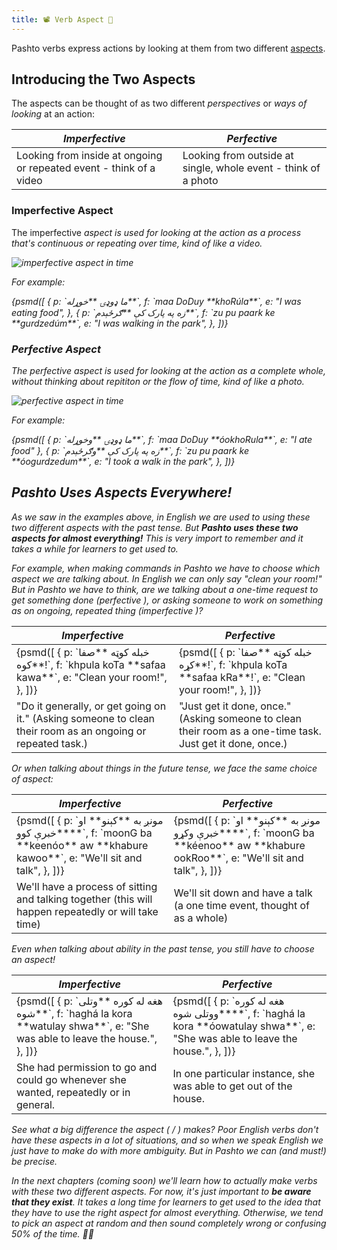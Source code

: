 ```yaml
---
title: 📽 Verb Aspect 📸
---
```



Pashto verbs express actions by looking at them from two different [aspects](https://en.wikipedia.org/wiki/Grammatical_aspect).

## Introducing the Two Aspects

The aspects can be thought of as two different _perspectives_ or _ways of looking_ at an action:

<table className="table">
  <thead>
    <tr>
      <th scope="col">
        <i className="fas fa-video" /> Imperfective
      </th>
      <th scope="col">
        <i className="fas fa-camera" /> Perfective
      </th>
    </tr>
  </thead>
  <tbody>
    <tr>
      <td>
        Looking from inside at ongoing or repeated event - think of a video
      </td>
      <td>Looking from outside at single, whole event - think of a photo</td>
    </tr>
  </tbody>
</table>

### Imperfective Aspect

The imperfective <i className="fas fa-video" /> aspect is used for looking at the action as a process that's continuous or repeating over time, kind of like a video.

<div className="text-center">
  <img
    className="img-fluid mb-2"
    src={imperfectiveTimeline}
    alt="imperfective aspect in time"
  />
</div>

For example:

<Examples opts={opts}>
  {psmd([
    {
      p: `ما ډوډۍ **خوړله**`,
      f: `maa DoDuy **khoRúla**`,
      e: "I was eating food",
    },
    {
      p: `زه په پارک کې **ګرځېدم**`,
      f: `zu pu paark ke **gurdzedúm**`,
      e: "I was walking in the park",
    },
  ])}
</Examples>

### Perfective Aspect

The perfective <i className="fas fa-camera" /> aspect is used for looking at the action as a complete whole, without thinking about repititon or the flow of time, kind of like a photo.

<div className="text-center">
  <img
    className="img-fluid mb-2"
    src={perfectiveTimeline}
    alt="perfective aspect in time"
  />
</div>

For example:

<Examples opts={opts}>
  {psmd([
    { p: `ما ډوډۍ **وخوړله**`, f: `maa DoDuy **óokhoRula**`, e: "I ate food" },
    {
      p: `زه په پارک کې **وګرځېدم**`,
      f: `zu pu paark ke **óogurdzedum**`,
      e: "I took a walk in the park",
    },
  ])}
</Examples>

## Pashto Uses Aspects Everywhere!

As we saw in the examples above, in English we are used to using these two different aspects with the past tense. But **Pashto uses these two aspects for almost _everything!_** This is very import to remember and it takes a while for learners to get used to.

For example, when making commands in Pashto we have to choose which aspect we are talking about. In English we can only say "clean your room!" But in Pashto we have to think, are we talking about a one-time request to get something done (perfective <i className="fas fa-camera" />), or asking someone to work on something as on ongoing, repeated thing (imperfective <i className="fas fa-video" />)?

<table className="table" style={{ tableLayout: "fixed" }}>
  <thead>
    <tr>
      <th scope="col">
        <i className="fas fa-video fa-lg" /> Imperfective
      </th>
      <th scope="col">
        <i className="fas fa-camera fa-lg" /> Perfective
      </th>
    </tr>
  </thead>
  <tbody>
    <tr>
      <td>
        <Examples opts={opts}>
          {psmd([
            {
              p: `خبله کوټه **صفا کوه**!`,
              f: `khpula koTa **safaa kawa**`,
              e: "Clean your room!",
            },
          ])}
        </Examples>
      </td>
      <td>
        <Examples opts={opts}>
          {psmd([
            {
              p: `خبله کوټه **صفا کړه**!`,
              f: `khpula koTa **safaa kRa**!`,
              e: "Clean your room!",
            },
          ])}
        </Examples>
      </td>
    </tr>
    <tr>
      <td>
        "Do it generally, or get going on it." (Asking someone to clean their
        room as an ongoing or repeated task.)
      </td>
      <td>
        "Just get it done, once." (Asking someone to clean their room as a
        one-time task. Just get it done, once.)
      </td>
    </tr>
  </tbody>
</table>

Or when talking about things in the future tense, we face the same choice of aspect:

<table className="table" style={{ tableLayout: "fixed" }}>
  <thead>
    <tr>
      <th scope="col">
        <i className="fas fa-video fa-lg" /> Imperfective
      </th>
      <th scope="col">
        <i className="fas fa-camera fa-lg" /> Perfective
      </th>
    </tr>
  </thead>
  <tbody>
    <tr>
      <td>
        <Examples opts={opts}>
          {psmd([
            {
              p: `مونږ به **کېنو** او **خبرې کوو**`,
              f: `moonG ba **keenóo** aw **khabure kawoo**`,
              e: "We'll sit and talk",
            },
          ])}
        </Examples>
      </td>
      <td>
        <Examples opts={opts}>
          {psmd([
            {
              p: `مونږ به **کېنو** او **خبرې وکړو**`,
              f: `moonG ba **kéenoo** aw **khabure ookRoo**`,
              e: "We'll sit and talk",
            },
          ])}
        </Examples>
      </td>
    </tr>
    <tr>
      <td>
        We'll have a process of sitting and talking together (this will happen
        repeatedly or will take time)
      </td>
      <td>
        We'll sit down and have a talk (a one time event, thought of as a whole)
      </td>
    </tr>
  </tbody>
</table>

Even when talking about ability in the past tense, you still have to choose an aspect!

<table className="table" style={{ tableLayout: "fixed" }}>
  <thead>
    <tr>
      <th scope="col">
        <i className="fas fa-video fa-lg" /> Imperfective
      </th>
      <th scope="col">
        <i className="fas fa-camera fa-lg" /> Perfective
      </th>
    </tr>
  </thead>
  <tbody>
    <tr>
      <td>
        <Examples opts={opts}>
          {psmd([
            {
              p: `هغه له کوره **وتلی شوه**`,
              f: `haghá la kora **watulay shwa**`,
              e: "She was able to leave the house.",
            },
          ])}
        </Examples>
      </td>
      <td>
        <Examples opts={opts}>
          {psmd([
            {
              p: `هغه له کوره **ووتلی شوه**`,
              f: `haghá la kora **óowatulay shwa**`,
              e: "She was able to leave the house.",
            },
          ])}
        </Examples>
      </td>
    </tr>
    <tr>
      <td>
        She had permission to go and could go whenever she wanted, repeatedly or
        in general.
      </td>
      <td>In one particular instance, she was able to get out of the house.</td>
    </tr>
  </tbody>
</table>

See what a big difference the aspect (<i className="fas fa-video" /> / <i className="fas fa-camera" /> ) makes? Poor English verbs don't have these aspects in a lot of situations, and so when we speak English we just have to make do with more ambiguity. But in Pashto we can (and must!) be precise.

In the next chapters (coming soon) we'll learn how to actually make verbs with these two different aspects. For now, it's just important to **be aware that they exist**. It takes a long time for learners to get used to the idea that they have to use the right aspect for almost everything. Otherwise, we tend to pick an aspect at random and then sound completely wrong or confusing 50% of the time. 🤦‍♂️
